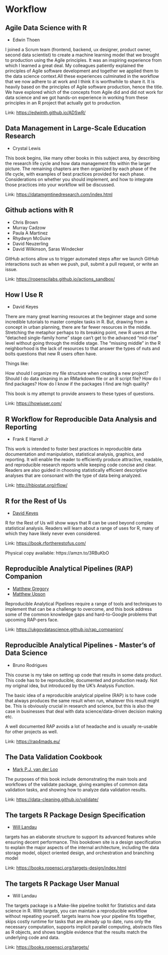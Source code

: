 # Workflow

## Agile Data Science with R

- Edwin Thoen

I joined a Scrum team (frontend, backend, ux designer, product owner, second data scientist) to create a machine learning model that we brought to production using the Agile principles. It was an inspiring experience from which I learned a great deal. My colleagues patiently explained the principles of Agile software development and together we applied them to the data science context.All these experiences culminated in the workflow that we now adhere to at work and I think it is worthwhile to share it. It is heavily based on the principles of Agile software production, hence the title. We have explored which of
the concepts from Agile did and did not work for data science and we got hands-on experience in working from these principles in an R project that actually got to production.

Link: [https://edwinth.github.io/ADSwR/](https://edwinth.github.io/ADSwR/)

## Data Management in Large-Scale Education Research

- Crystal Lewis

This book begins, like many other books in this subject area, by describing the research life cycle and how data management fits within the larger picture. The remaining chapters are then organized by each phase of the life cycle, with examples of best practices provided for each phase. Considerations on whether you should implement, and how to integrate those practices into your workflow will be discussed.

Link: [https://datamgmtinedresearch.com/index.html](https://datamgmtinedresearch.com/index.html)

## Github actions with R

- Chris Brown
- Murray Cadzow
- Paula A Martinez
- Rhydwyn McGuire
- David Neuzerling
- David Wilkinson, Saras Windecker

GitHub actions allow us to trigger automated steps after we launch
GitHub interactions such as when we push, pull, submit a pull request,
or write an issue.

Link: [https://ropenscilabs.github.io/actions_sandbox/](https://ropenscilabs.github.io/actions_sandbox/)

## How I Use R

- David Keyes

There are many great learning resources at the beginner stage and some incredible tutorials to master complex tasks in R. But, drawing from a concept in urban planning, there are far fewer resources in the middle. 
Stretching the metaphor perhaps to its breaking point, new R users at the "detached single-family home" stage can't get to the advanced "mid-rise" level without going through the middle stage. The "missing middle" in the R neighborhood is the lack of resources to that answer the types of nuts and bolts questions that new R users often have.

Things like:

How should I organize my file structure when creating a new project?
Should I do data cleaning in an RMarkdown file or an R script file? How
do I find packages? How do I know if the packages I find are high
quality?

This book is my attempt to provide answers to these types of questions.

Link: [https://howiuser.com/](https://howiuser.com/)

## R Workflow for Reproducible Data Analysis and Reporting

- Frank E Harrell Jr

This work is intended to foster best practices in reproducible data documentation and manipulation, statistical analysis, graphics, and reporting. It will enable the reader to efficiently produce attractive, readable, and reproducible research reports while keeping code concise and clear. Readers are also guided in choosing statistically efficient descriptive analyses that are consonant with the type of data being analyzed.

Link: [http://hbiostat.org/rflow/](http://hbiostat.org/rflow/)

## R for the Rest of Us

- [David Keyes](https://twitter.com/rfortherest)

R for the Rest of Us will show ways that R can be used beyond complex statistical analysis. Readers will learn about a range of uses for R, many of which they have likely never even considered.

Link: [https://book.rfortherestofus.com/](https://book.rfortherestofus.com/)

Physical copy available: https://amzn.to/3RBuKbO

## Reproducible Analytical Pipelines (RAP) Companion

- [Matthew Gregory](https://twitter.com/mammykins_)
- [Matthew Upson](https://twitter.com/m_a_upson)

Reproducible Analytical Pipelines require a range of tools and techniques to implement that can be a challenge to overcome, and this book address some of the common knowledge gaps and hard-to-Google problems that upcoming RAP-pers face.

Link: [https://ukgovdatascience.github.io/rap_companion/](https://ukgovdatascience.github.io/rap_companion/)

## Reproducible Analytical Pipelines - Master’s of Data Science

- Bruno Rodrigues

This course is my take on setting up code that results in some data product. This code has to be reproducible, documented and production ready. Not my original idea, but introduced by the UK’s Analysis Function.

The basic idea of a reproducible analytical pipeline (RAP) is to have code that always produces the same result when run, whatever this result might be. This is obviously crucial in research and science, but this is also the case in businesses that deal with data science/data-driven decision making etc.

A well documented RAP avoids a lot of headache and is usually re-usable for other projects as well.

Link: [https://rap4mads.eu/](https://rap4mads.eu/)

## The Data Validation Cookbook

- [Mark P.J. van der Loo](https://twitter.com/markvdLoo)

The purposes of this book include demonstrating the main tools and workflows of the validate package, giving examples of common data validation tasks, and showing how to analyze data validation results.

Link: [https://data-cleaning.github.io/validate/](https://data-cleaning.github.io/validate/)

## The targets R Package Design Specification

- [Will Landau](https://fosstodon.org/@landau)

targets has an elaborate structure to support its advanced features while ensuring decent performance. This bookdown site is a design specification to explain the major aspects of the internal architecture, including the data storage model, object oriented design, and orchestration and branching model

Link: [https://books.ropensci.org/targets-design/index.html](https://books.ropensci.org/targets-design/index.html)

## The targets R Package User Manual

- Will Landau

The targets package is a Make-like pipeline toolkit for Statistics and data science in R. With targets, you can maintain a reproducible workflow without repeating yourself. targets learns how your pipeline fits together, skips costly runtime for tasks that are already up to date, runs only the necessary computation, supports implicit parallel computing, abstracts files as R objects, and shows tangible evidence that the results match the underlying code and data.

Link: [https://books.ropensci.org/targets/](https://books.ropensci.org/targets/)



